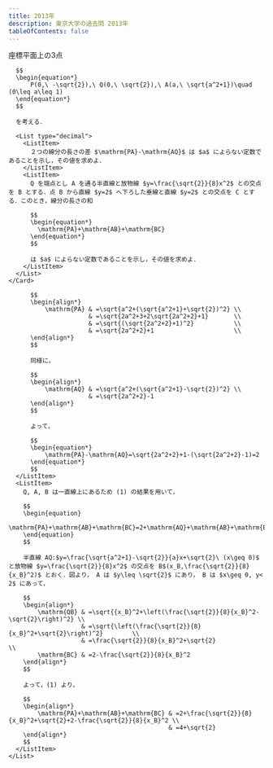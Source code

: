 ```yaml
---
title: 2013年
description: 東京大学の過去問 2013年
tableOfContents: false
---
```



<Tabs>
  <TabItem label="問題">
    <Card>
      座標平面上の3点

      $$
      \begin{equation*}
          P(0,\ -\sqrt{2}),\ Q(0,\ \sqrt{2}),\ A(a,\ \sqrt{a^2+1})\quad (0\leq a\leq 1)
      \end{equation*}
      $$

      を考える．

      <List type="decimal">
        <ListItem>
          ２つの線分の長さの差 $\mathrm{PA}-\mathrm{AQ}$ は $a$ によらない定数であることを示し，その値を求めよ．
        </ListItem>
        <ListItem>
          Q を端点とし A を通る半直線と放物線 $y=\frac{\sqrt{2}}{8}x^2$ との交点を B とする．点 B から直線 $y=2$ へ下ろした垂線と直線 $y=2$ との交点を C とする．このとき，線分の長さの和

          $$
          \begin{equation*}
            \mathrm{PA}+\mathrm{AB}+\mathrm{BC}
          \end{equation*}
          $$

          は $a$ によらない定数であることを示し，その値を求めよ．
        </ListItem>
      </List>
    </Card>

  </TabItem>
  <TabItem label="解答">
    <List type="decimal">
      <ListItem>
        <Dialog client:only>
          <Image src={["/coming-soon.png"]} />
        </Dialog>

          $$
          \begin{align*}
              \mathrm{PA} & =\sqrt{a^2+(\sqrt{a^2+1}+\sqrt{2})^2} \\
                          & =\sqrt{2a^2+3+2\sqrt{2a^2+2}+1}       \\
                          & =\sqrt{(\sqrt{2a^2+2}+1)^2}           \\
                          & =\sqrt{2a^2+2}+1                      \\
          \end{align*}
          $$

          同様に，

          $$
          \begin{align*}
              \mathrm{AQ} & =\sqrt{a^2+(\sqrt{a^2+1}-\sqrt{2})^2} \\
                          & =\sqrt{2a^2+2}-1
          \end{align*}
          $$

          よって，

          $$
          \begin{equation*}
              \mathrm{PA}-\mathrm{AQ}=\sqrt{2a^2+2}+1-(\sqrt{2a^2+2}-1)=2
          \end{equation*}
          $$
      </ListItem>
      <ListItem>
        Q, A, B は一直線上にあるため (1) の結果を用いて，

        $$
        \begin{equation}
            \mathrm{PA}+\mathrm{AB}+\mathrm{BC}=2+\mathrm{AQ}+\mathrm{AB}+\mathrm{BC}=2+\mathrm{QB}+\mathrm{BC}\tag{1}
        \end{equation}
        $$

        半直線 AQ:$y=\frac{\sqrt{a^2+1}-\sqrt{2}}{a}x+\sqrt{2}\ (x\geq 0)$ と放物線 $y=\frac{\sqrt{2}}{8}x^2$ の交点を B$(x_B,\frac{\sqrt{2}}{8}{x_B}^2)$ とおく．図より， A は $y\leq \sqrt{2}$ にあり， B は $x\geq 0, y< 2$ にあって，

        $$
        \begin{align*}
            \mathrm{QB} & =\sqrt{{x_B}^2+\left(\frac{\sqrt{2}}{8}{x_B}^2-\sqrt{2}\right)^2} \\
                        & =\sqrt{\left(\frac{\sqrt{2}}{8}{x_B}^2+\sqrt{2}\right)^2}        \\
                        & =\frac{\sqrt{2}}{8}{x_B}^2+\sqrt{2}                              \\
            \mathrm{BC} & =2-\frac{\sqrt{2}}{8}{x_B}^2
        \end{align*}
        $$

        よって，(1) より，

        $$
        \begin{align*}
            \mathrm{PA}+\mathrm{AB}+\mathrm{BC} & =2+\frac{\sqrt{2}}{8}{x_B}^2+\sqrt{2}+2-\frac{\sqrt{2}}{8}{x_B}^2 \\
                                                & =4+\sqrt{2}
        \end{align*}
        $$
      </ListItem>
    </List>

  </TabItem>
</Tabs>
